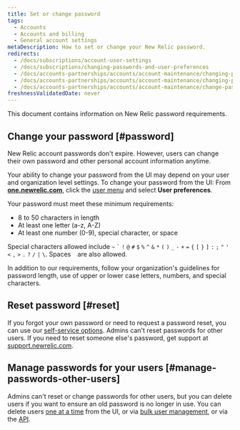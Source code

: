 ```yaml
---
title: Set or change password
tags:
  - Accounts
  - Accounts and billing
  - General account settings
metaDescription: How to set or change your New Relic password.
redirects:
  - /docs/subscriptions/account-user-settings
  - /docs/subscriptions/changing-passwords-and-user-preferences
  - /docs/accounts-partnerships/accounts/account-maintenance/changing-passwords-and-user-preferences
  - /docs/accounts-partnerships/accounts/account-maintenance/changing-passwords-user-preferences
  - /docs/accounts-partnerships/accounts/account-maintenance/change-passwords-user-preferences
freshnessValidatedDate: never
---
```


This document contains information on New Relic password requirements.

## Change your password [#password]

New Relic account passwords don't expire. However, users can change their own password and other personal account information anytime.

Your ability to change your password from the UI may depend on your user and organization level settings. To change your password from the UI: From <DoNotTranslate>**[one.newrelic.com](https://one.newrelic.com)**</DoNotTranslate>, click the [user menu](/docs/accounts/accounts-billing/general-account-settings/intro-account-settings) and select <DoNotTranslate>**User preferences**</DoNotTranslate>. 

Your password must meet these minimum requirements:

* 8 to 50 characters in length
* At least one letter (a-z, A-Z)
* At least one number (0-9), special character, or space

Special characters allowed include `~` `` ` `` `!` `@` `#` `$` `%` `^` `&` `*` `(` `)` `_` `-` `+` `=` `{` `[` `}` `]` `:` `;` `"` `'` `<` `,` `>` `.` `?` `/` `|` `\`. Spaces ` ` are also allowed.

<Callout variant="important">
  In addition to our requirements, follow your organization's guidelines for password length, use of upper or lower case letters, numbers, and special characters.
</Callout>

## Reset password [#reset]

If you forgot your own password or need to request a password reset, you can use our [self-service options](/docs/accounts-partnerships/accounts/account-setup/troubleshoot-password-email-address-login-problems#forgot-password). Admins can't reset passwords for other users. If you need to reset someone else's password, get support at [support.newrelic.com](https://support.newrelic.com).

## Manage passwords for your users [#manage-passwords-other-users]

Admins can't reset or change passwords for other users, but you can delete users if you want to ensure an old password is no longer in use. You can delete users [one at a time](/docs/accounts/original-accounts-billing/original-users-roles/users-roles-original-user-model/#deleting) from the UI, or via [bulk user management](/docs/accounts/original-accounts-billing/original-users-roles/users-roles-original-user-model/#bulk), or via the [API](/docs/apis/nerdgraph/examples/nerdgraph-manage-users/#delete-users). 
